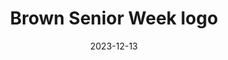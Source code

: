 ---
title: Brown Senior Week logo
tags: [lettering]
date: 2023-12-13
priority: 3
draft: true
slug: '/senior-week'
---